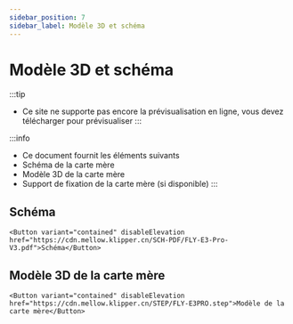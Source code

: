 ```yaml
---
sidebar_position: 7
sidebar_label: Modèle 3D et schéma
---
```




# Modèle 3D et schéma


:::tip
* Ce site ne supporte pas encore la prévisualisation en ligne, vous devez télécharger pour prévisualiser
:::

:::info
* Ce document fournit les éléments suivants
* Schéma de la carte mère
* Modèle 3D de la carte mère
* Support de fixation de la carte mère (si disponible)
:::

## Schéma

    <Button variant="contained" disableElevation href="https://cdn.mellow.klipper.cn/SCH-PDF/FLY-E3-Pro-V3.pdf">Schéma</Button>


## Modèle 3D de la carte mère

    <Button variant="contained" disableElevation href="https://cdn.mellow.klipper.cn/STEP/FLY-E3PRO.step">Modèle de la carte mère</Button>